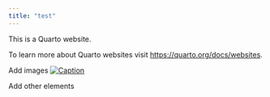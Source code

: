 ```yaml
---
title: "test"
---
```


This is a Quarto website.

To learn more about Quarto websites visit <https://quarto.org/docs/websites>.

Add images
[![Caption](images/elephant.png)](https://quarto.org)

Add other elements

